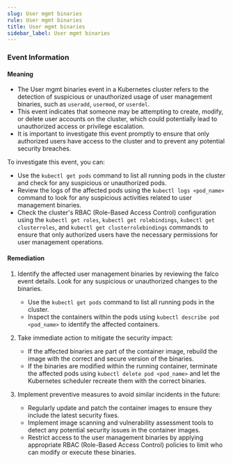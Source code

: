 ```yaml
--- 
slug: User mgmt binaries
rule: User mgmt binaries
title: User mgmt binaries
sidebar_label: User mgmt binaries
---
```

                   
### Event Information

#### Meaning

- The User mgmt binaries event in a Kubernetes cluster refers to the detection of suspicious or unauthorized usage of user management binaries, such as `useradd`, `usermod`, or `userdel`.
- This event indicates that someone may be attempting to create, modify, or delete user accounts on the cluster, which could potentially lead to unauthorized access or privilege escalation.
- It is important to investigate this event promptly to ensure that only authorized users have access to the cluster and to prevent any potential security breaches. 

To investigate this event, you can:
- Use the `kubectl get pods` command to list all running pods in the cluster and check for any suspicious or unauthorized pods.
- Review the logs of the affected pods using the `kubectl logs <pod_name>` command to look for any suspicious activities related to user management binaries.
- Check the cluster's RBAC (Role-Based Access Control) configuration using the `kubectl get roles`, `kubectl get rolebindings`, `kubectl get clusterroles`, and `kubectl get clusterrolebindings` commands to ensure that only authorized users have the necessary permissions for user management operations.

#### Remediation

1. Identify the affected user management binaries by reviewing the falco event details. Look for any suspicious or unauthorized changes to the binaries.
   - Use the `kubectl get pods` command to list all running pods in the cluster.
   - Inspect the containers within the pods using `kubectl describe pod <pod_name>` to identify the affected containers.

2. Take immediate action to mitigate the security impact:
   - If the affected binaries are part of the container image, rebuild the image with the correct and secure version of the binaries.
   - If the binaries are modified within the running container, terminate the affected pods using `kubectl delete pod <pod_name>` and let the Kubernetes scheduler recreate them with the correct binaries.

3. Implement preventive measures to avoid similar incidents in the future:
   - Regularly update and patch the container images to ensure they include the latest security fixes.
   - Implement image scanning and vulnerability assessment tools to detect any potential security issues in the container images.
   - Restrict access to the user management binaries by applying appropriate RBAC (Role-Based Access Control) policies to limit who can modify or execute these binaries.


 